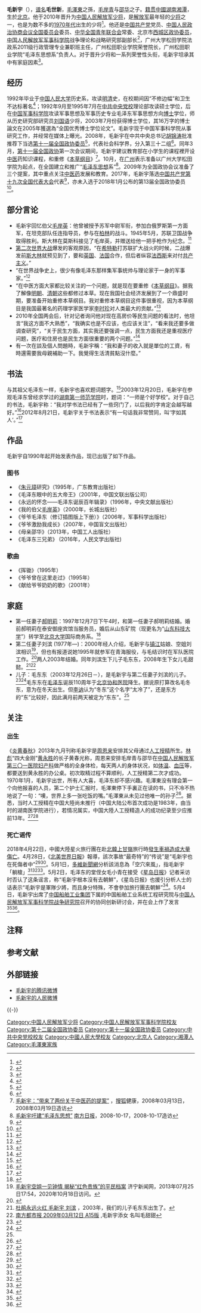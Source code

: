 {{noteTA
|1=zh-cn:朝鲜; zh-tw:北韓; zh-hk:北韓;
}}
{{Infobox Officeholder
|後綴尊稱 =
|圖像     = Mao Xinyu (cropped).png
|圖像大小 = 200px
|圖像說明 = 
|姓名    = 毛新宇
|原名    = 
|字      = 
|号      = 
|其他姓名 = 毛世新（[[谱名|谱名]]）
|性別    = 男
|籍貫    = [[湖南省|湖南省]][[湘潭市|湘潭市]][[韶山市|韶山市]]
|出生日期 = {{Birth_date_and_age|1970|1|17}}
|出生地點 = {{PRC}}[[北京市|北京市]]
|逝世日期 = <!-- {{Death date and age|YYYY|MM|DD|YYYY|MM|DD}}（死亡在前，出生在后）{{Death year and age| }} -->
|逝世地點 = 
|居處    = [[北京市|北京市]]
|政黨    = {{CPC}}
|職業    = 
|父母    = 父亲：[[毛岸青|毛岸青]]<br>母亲：[[邵华|邵华]]
|配偶    = {{marriage|[[郝明莉|郝明莉]]|1997|}}<br>{{marriage|[[刘滨_(毛新宇妻子)|刘滨]]|2003|}}
|子女    = 儿子：毛东东（2003年—）<br>女儿：毛甜懿（2008年—）
|親屬    = 祖父：[[毛泽东|毛泽东]]<br />祖母：[[杨开慧|杨开慧]]
|國籍    = {{PRC}}
|宗教信仰 = 
|學歷    = [[博士|博士]][[研究生|研究生]]
|母校    =  [[中国人民大学|中国人民大学]]<br>[[中共中央党校|中共中央党校]]<br>[[中国人民解放军军事科学院|中国人民解放军军事科学院]]
|網站    = 
|簽名    = 
|腳註    =
|別名    = 
|效忠    = {{CPC}}
|服務    = {{PLA}}
|服役期間 = 2000年—
|階級    = [[副军级|副军级]]
|隊      = 
|戰爭    = 
|軍銜    = [[File:PLA_Major_General.svg|23px]] [[中国人民解放军少将|解放军少将]]（2010年晋升）
|獲獎    = 
|著作    = 
}}
'''毛新宇'''（{{bd|1970年|1月17日}}），[[谱名|谱名]]'''毛世新'''，[[毛澤東|毛澤東]]之孫，[[毛岸青|毛岸青]]与[[邵华|邵华]]之子。[[籍贯|籍贯]][[中國|中國]][[湖南|湖南]][[湘潭|湘潭]]，生於[[北京|北京]]。他于2010年晋升为[[中国人民解放军少将|中国人民解放军少将]]，是[[中国人民解放军|解放军]]最年轻的[[少将|少将]]之一{{NoteTag|受衔时最年轻的[[中国人民解放军少将|中国人民解放军少将]]是[[吴忠_(少将)|吴忠]]，时年35岁。}}，也是为数不多的[[1970年代|1970年代]]出生的少将<ref>{{cite web |url = http://china.nfdaily.cn/content/2010-07/31/content_14344717.htm |title = 毛新宇成中国最年轻少将 也是首位70后少将 |publisher = 南方都市报 |date = 2010-07-31 |accessdate = 2010-07-31 |archive-url = https://web.archive.org/web/20100803043014/http://china.nfdaily.cn/content/2010-07/31/content_14344717.htm |archive-date = 2010-08-03 |dead-url = yes }}</ref>。他还是[[中国共产党|中国共产党]]党员、[[中国人民政治协商会议全国委员会|中国人民政治协商会议全国委员会]]委员、[[中华全国青年联合会|中华全国青年联合会]]常委、北京市[[西城区|西城区]][[政协委员|政协委员]]，[[中国人民解放军军事科学院|中国人民解放军军事科学院]]战争理论和战略研究部副部长<ref>{{Cite news|url=https://hnrb.voc.com.cn/hnrb_epaper/html/2009-06/22/content_92013.htm|title=毛新宇给省驻京单位讲党课|work=湖南日报|date=2009-06-22|accessdate=2016-12-12|archive-date=2013-10-22 |archive-url=https://web.archive.org/web/20131022034825/http://epaper.voc.com.cn/hnrb/html/2009-06/22/content_92013.htm |dead-url=no }}</ref>，广州大学松田学院法政系2011级行政管理专业兼职班主任，广州松田职业学院荣誉院长，广州松田职业学院“毛泽东思想系”负责人。对于晋升少将和一系列荣誉性头衔，毛新宇坦承其中有家庭因素<ref>{{cite web|title=毛新宇谈少将军衔 称有家庭因素是客观事实|url=http://dangshi.people.com.cn/GB/120280/12628811.html|accessdate=2016-12-12|date=2010-09-03|publisher=中国共产党新闻网|archive-url=https://web.archive.org/web/20160304084726/http://dangshi.people.com.cn/GB/120280/12628811.html|archive-date=2016-03-04|dead-url=yes}}</ref>。

== 经历 ==
1992年毕业于[[中国人民大学|中国人民大学]]历史系，攻读[[明清|明清]]史，在校期间因“不修边幅”和卫生不达标著名<ref>{{cite web|title=毛新宇成长经历：不修边幅 床铺卫生长期不达标|url=http://news.takungpao.com/mainland/focus/2013-06/1715740.html|accessdate=2016-12-12|author=辛忠|date=2013-06-26|publisher=中国新闻周刊网|archive-url=https://web.archive.org/web/20161220140138/http://news.takungpao.com/mainland/focus/2013-06/1715740.html|archive-date=2016-12-20|dead-url=no}}</ref>；1992年9月至1995年7月在[[中共中央党校|中共中央党校]]理论部攻读硕士学位，后在[[中国军事科学院|中国军事科学院]]攻读军事思想及军事历史专业毛泽东军事思想方向[[博士|博士]]学位，师从历史研究部研究员[[刘国语|刘国语]]少将，2003年7月份获得博士学位，其16万字的博士論文在2005年獲選為“全国优秀博士学位论文”。毛新宇现于中国军事科学院从事研究工作，并经常在媒体上曝光。2008年，毛新宇在中共中央总书记[[胡锦涛|胡锦涛]]批准推荐下当选[[第十一届全国政协委员|第十一届全国政协委员]]<ref>{{cite news|title=第十一届全国政协委员名单|url=http://www.indaa.com.cn/zt/2009qglh/zxzs/200903/t20090303_127573.html|accessdate=2013-04-09|work=新华社北京1月25日电 中国人民政治协商会议第十一届全国委员会委员名单(共2237人，2008年1月25日政协第十届全国委员会常务委员会第二十次会议通过)|date=2008年1月25日|deadurl=yes|archiveurl=https://web.archive.org/web/20130928014403/http://www.indaa.com.cn/zt/2009qglh/zxzs/200903/t20090303_127573.html|archivedate=2013年9月28日}}</ref>，代表社会科学界，分入第三十二组<ref>{{cite news |title=全国政协信息-毛新宇 |url=http://www.cppcc.gov.cn/CMS/wylibary/showJcwyxtInfoWylibary.action?tabJcwyxt.guid=11W0010990&wytype=wjwy |accessdate=2013-04-09 |publisher=全国政协 |archive-date=2015-04-30 |archive-url=https://web.archive.org/web/20150430102144/http://www.cppcc.gov.cn/CMS/wylibary/showJcwyxtInfoWylibary.action?tabJcwyxt.guid=11W0010990&wytype=wjwy |dead-url=no }}</ref>。同年3月，[[第十一届全国政协|第十一届全国政协]]第一次会议期间，毛新宇建议教育部在小学生的课程裡开设[[中医|中医]]药知识课程，和重修《[[本草纲目|本草纲目]]》<ref>[http://health.sohu.com/20080313/n255682148.shtml 毛新宇：“带来了两份关于中医药的提案”] {{Wayback|url=http://health.sohu.com/20080313/n255682148.shtml |date=20160304213412 }}，[[搜狐|搜狐]]健康，2008年03月13日，2008年03月19日造访</ref>。10月，在[[广州|广州]]表示准备以广州大学松田学院为起点，在全国建立和推广“[[毛泽东思想|毛泽东思想]]系”<ref>[http://www.nanfangdaily.com.cn/nfrb/200810170048.asp 毛新宇吁建“毛泽东思想”] {{Wayback|url=http://www.nanfangdaily.com.cn/nfrb/200810170048.asp |date=20081018142114 }}[[南方日报|南方日报]]，2008-10-17，2008-10-17造访</ref>。2009年为全国政协会议准备了三个提案，其中重点关注[[中医药|中医药]]发展和教育。2017年，毛新宇落选[[中国共产党第十九次全国代表大会|中国共产党第十九次全国代表大会]]代表<ref>{{Cite web|title=毛新宇落选十九大代表 德媒曝光内情|url=http://news.dwnews.com/china/news/2017-09-08/60011546.html|accessdate=2017-09-12|author=惠风|date=2017-09-08|work=多维新闻|archive-url=https://web.archive.org/web/20170911122340/http://news.dwnews.com/china/news/2017-09-08/60011546.html|archive-date=2017-09-11|dead-url=no}}</ref>，亦未入选于2018年1月公布的第13届全国政协委员<ref>{{cite web|author1=求是网|title=十三届全国政协主席、副主席、秘书长、常务委员名单|url=http://news.ifeng.com/a/20180314/56740481_0.shtml|website=凤凰网|accessdate=2018-04-10|archive-date=2018-04-10|archive-url=https://web.archive.org/web/20180410202156/http://news.ifeng.com/a/20180314/56740481_0.shtml|dead-url=no}}</ref>。

== 部分言论 ==
*毛新宇回忆伯父[[毛岸英|毛岸英]]：他曾被授予苏军中尉军衔，参加白俄罗斯第一方面军，在坦克部队任连指导员，参与在[[柏林|柏林]]的战斗。1945年5月，苏联卫国战争取得胜利。斯大林在莫斯科接见了毛岸英，并赠送给他一把手枪作为纪念。<ref>{{cite web|title=毛新宇回忆伯父毛岸英：他曾带兵打到柏林|url=http://cpc.people.com.cn/GB/85037/85038/8476444.html|accessdate=2016-12-12|date=|publisher=中国共产党新闻|archive-url=https://web.archive.org/web/20190403084004/http://cpc.people.com.cn/GB/85037/85038/8476444.html|archive-date=2019-04-03|dead-url=no}}</ref>
*[[第二次世界大战|第二次世界大战]]爆发的客观原因，“在[[希特勒|希特勒]]打苏联扩大战火的时候，二战爆发前[[斯大林|斯大林]]就预见到了，要和[[英国|英国]]、[[法国|法国]]合作，但后者纵容[[法西斯|法西斯]]来对付[[共产主义|共产主义]]。”
*“在世界战争史上，很少有像毛泽东那样集军事统帅与理论家于一身的军事家。”<ref>{{cite web|title=毛新宇：军事思想史上任何人都难同毛泽东相比-新华网|url=http://news.xinhuanet.com/mil/2014-01/22/c_126040140.htm|accessdate=2016-12-12|date=2014-01-22|publisher=光明日报|archive-url=https://web.archive.org/web/20161220111538/http://news.xinhuanet.com/mil/2014-01/22/c_126040140.htm|archive-date=2016-12-20|dead-url=yes}}</ref>
*“在中医方面大家都比较关注的一个问题，就是现在要重修《[[本草纲目|本草纲目]]》。据我了解像[[明朝|明朝]]、[[清朝|清朝]]这些都修过本草。现在我国社会经济发展到了一个鼎盛时期，要准备开始重修本草纲目。我对重修本草纲目这件事很重视，因为本草纲目是我国最著名的药理学家医学家[[李时珍|李时珍]]对人类最大的贡献。”<ref>{{cite web|title=全国政协委员毛新宇谈如何当好一名政协委员|url=http://news.163.com/08/0311/21/46PLTGO70001124J.html|accessdate=2016-12-12|date=2008-03-11|publisher=网易新闻|archive-url=https://web.archive.org/web/20161220160433/http://news.163.com/08/0311/21/46PLTGO70001124J.html|archive-date=2016-12-20|dead-url=no}}</ref>
*2010年全国两会后，针对记者询问他对现在高房价等民生问题的看法时，他坦言“我这方面不大熟悉”，“我确实也是不应该，也应该关注”，“看来我还要多做调查研究”，“关于民生方面，其实我还要强调一点，民生方面我还是重视医疗问题，医疗和住房也是民生方面很重要的两个问题。”<ref>{{cite web|title=毛新宇：住房问题很严重 以后准备多调查_资讯_凤凰网|url=http://news.ifeng.com/mainland/special/2010lianghui/zuixin/201003/0303_9417_1561496.shtml|accessdate=2016-12-12|date=2010-03-03|publisher=凤凰资讯|archive-url=https://web.archive.org/web/20161220125137/http://news.ifeng.com/mainland/special/2010lianghui/zuixin/201003/0303_9417_1561496.shtml|archive-date=2016-12-20|dead-url=no}}</ref>
*有一次在談及個人問題時，毛新宇稱：“我和妻子的收入就是單位的工資，有時還需要我母親補助一下。我覺得生活清貧點沒什麼。”

== 书法 ==
与其祖父毛泽东一样，毛新宇也喜欢题词题字。<ref>{{cite web|title=毛新宇题词集锦|url=http://news.163.com/photoview/00AN0001/30902.html|accessdate=2016-12-12|date=2013-01-09|publisher=网易新闻|archive-url=https://web.archive.org/web/20161220160430/http://news.163.com/photoview/00AN0001/30902.html|archive-date=2016-12-20|dead-url=no}}</ref>2003年12月20日，毛新宇在参观毛泽东曾经求学过的[[湖南第一师范学院|湖南第一师范学院]]时，题词：“一师是个好学校”。对于自己的书法，毛新宇称：“我对学书法已经有了一些窍门了，以后我的字肯定会越写越好。”<ref name="yishi">{{cite web|title=毛新宇返故乡风趣题词 "一师是个好学校"|url=http://news.163.com/05/0513/11/1JKNEQS600011246.html|accessdate=2016-12-12|author=|date=2005-05-13|publisher=网易新闻|archive-url=https://web.archive.org/web/20170210050840/http://news.163.com/05/0513/11/1JKNEQS600011246.html|archive-date=2017-02-10|dead-url=yes}}</ref>2012年8月21日，毛新宇关于书法表示“有一句话我非常赞同，叫‘字如其人’。”<ref name="字如其人">{{cite web|title=全国毛字体评选结果揭晓 毛新宇赞同“字如其人”|url=http://news.ifeng.com/mainland/detail_2012_08/21/16979422_0.shtml|accessdate=2012-08-22|date=2012-08-21|publisher=凤凰网|archive-url=https://web.archive.org/web/20120821211551/http://news.ifeng.com/mainland/detail_2012_08/21/16979422_0.shtml|archive-date=2012-08-21|dead-url=yes}}</ref>

== 作品 ==
毛新宇自1990年起开始发表作品，现已出版了如下作品。
===图书===
*《[[朱元璋|朱元璋]]研究》（1995年，广东教育出版社）
*《毛泽东眼中的五大帝王》（2001年，中国文联出版公司）
*《永远的怀念——毛泽东诞辰百年辑录》（1996年，中央文献出版社）
*《我的伯父[[毛岸英|毛岸英]]》（2000年，长城出版社）
*《爷爷毛泽东（修订插图版上下册）》（2006年，军事科学出版社）
*《爷爷激励我成长》（2007年，中国盲文出版社）
*《母亲邵华》（2013年，中国工人出版社）
*《毛泽东三兄弟》 (2016年，人民文学出版社)

===歌曲===
*《挥锄》（1995年）
*《爷爷曾在这里走过》（1995年）
*《献给爷爷奶奶的歌》（2001年）

== 家庭 ==
{{Ahnentafel top|先祖}}<center>
{{ahnentafel-compact5
|style = font-size: 85%; 
|boxstyle_1=background-color: #faa;
|boxstyle_2=background-color: #fbb;
|boxstyle_3=background-color: #fcc;
|boxstyle_4=background-color: #fdd;
|boxstyle_5=background-color: #fee;
|1='''毛新宇'''（1970－）
|2='''父：'''[[毛岸青|毛岸青]]（1923－2007）
|3='''母：'''[[邵华|邵华]]（1938－2008）
|4='''祖父：'''[[毛泽东|毛泽东]]（1893－1976）
|5='''祖母：'''[[杨开慧|杨开慧]]（1901－1930）
|6='''外祖父：'''陈振亚（1903－1941）
|7='''外祖母：'''[[张文秋|张文秋]]（1903－2002）
|8='''曾祖父：'''[[毛贻昌|毛贻昌]]（1870－1920）
|9='''曾祖母：'''[[文素勤|文素勤]]（1867－1919）
|10='''外曾祖父：'''[[杨昌济|杨昌济]]（1871－1920）
|11='''外曾祖母：'''向振熙（1870－1962）
|12=
|13=
|14='''外曾祖父：'''张楠 (文秋父)
|15='''外曾祖母：'''孔庆兰
|16='''高祖父：'''[[毛恩普|毛恩普]]（1846－1904）
|17='''高祖母：'''毛刘氏（1846－1884）
|18='''外高祖父：'''文绵熏（1821－1888）
|19='''外高祖母：'''文贺氏（1826－1909）
|20='''外高祖父：'''杨书祥（？－1884）
|21='''外高祖母：'''杨向氏（？－1879）
|22='''外高祖父：'''向泰椿（1844－1925）
|23='''外高祖母：'''向郑氏
|24=
|25=
|26=
|27=
|28='''外高祖父：'''张玉亭
|29=
|30=
|31=
}}</center>
{{ahnentafel bottom}}

*第一任妻子[[郝明莉|郝明莉]]：1997年12月7日下午4时，和第一任妻子郝明莉结婚。婚前郝明莉在泰安御座宾馆当服务员，婚后从山东矿院（现更名为“[[山东科技大学|山东科技大学]]”）转学至[[北京大学|北京大学]]国际商务系。<ref name="网易新闻">{{cite web |url=http://news.163.com/07/0908/03/3NRCQIKK00011O6C.html |title=毛新宇与郝明莉的爱情故事：餐厅偶遇订终身 |publisher=News.163.com |date=2007-09-08 |accessdate=2016-12-12 |archive-url=https://web.archive.org/web/20160304222833/http://news.163.com/07/0908/03/3NRCQIKK00011O6C.html |archive-date=2016-03-04 |dead-url=yes }}</ref>
*第二任妻子刘滨 (1977年—)：2000年经人介绍，毛新宇与[[镇江|镇江]]姑娘、空姐刘滨相识<ref>[http://www.jnnews.tv/p/360775 毛新宇空姐一见钟情 揭秘“红色贵族”的平民档案] {{Wayback|url=http://www.jnnews.tv/p/360775 |date=20210103112940 }}济宁新闻网，2013年07月25日17:54，2020年10月18日访问。</ref>，但也有报道说她1995年就参军在青海服役，与毛结识时在军队医院工作。<ref name="凤凰资讯">{{cite web |url=http://news.ifeng.com/history/1/renwu/200802/0215_2665_400352.shtml |title=毛新宇的第二任妻子刘滨 |publisher=News.ifeng.com |date= |accessdate=2016-12-12 |archive-date=2016-10-04 |archive-url=https://web.archive.org/web/20161004174956/http://news.ifeng.com/history/1/renwu/200802/0215_2665_400352.shtml |dead-url=no }}</ref>两人2003年结婚。同年刘滨生下儿子毛东东，2008年生下女儿毛甜懿。<ref name="新湘在线">[http://www.xxplzx.com/xxplml/awt2007/dj2007/t20081210_214779.htm 杜鹃永远火红 毛新宇 刘滨] {{Wayback|url=http://www.xxplzx.com/xxplml/awt2007/dj2007/t20081210_214779.htm |date=20101212224706 }}，2003年，我们的儿子毛东东出生了。</ref><ref name="南方都市报">[http://www.nanfangdaily.com.cn/epaper/nfds/content/20090312/ArticelA15006FM.htm 南方都市报 2009年03月12日 A15版] {{Wayback|url=http://www.nanfangdaily.com.cn/epaper/nfds/content/20090312/ArticelA15006FM.htm |date=20090521101507 }},毛新宇添女 名叫毛甜甜</ref>
*儿子：毛东东（2003年12月26日－），是毛新宇与第二任妻子刘滨的儿子。<ref>{{cite web|title=毛新宇与空姐恋情曝光:一见钟情两年生毛东东|url=http://www.s1979.com/yule/yulebagua/201307/2896141928.shtml|accessdate=2014-08-02|deadurl=yes|archiveurl=https://web.archive.org/web/20140808035130/http://www.s1979.com/yule/yulebagua/201307/2896141928.shtml|archivedate=2014-08-08}}</ref><ref name="223a">{{cite web|title=毛泽东重孙毛东东的生活现状:学习成绩优异|url=http://culture.china.com/zh_cn/info/news/11022808/20110603/16577624_6.html|accessdate=2014-08-02|deadurl=yes|archiveurl=https://web.archive.org/web/20140808045315/http://culture.china.com/zh_cn/info/news/11022808/20110603/16577624_6.html|archivedate=2014-08-08|df=}}</ref>毛东东在[[毛泽东|毛泽东]]诞辰110周年于[[北京|北京]][[协和医院|协和医院]]降生。据说原打算改名毛冬东，意为在冬天出生。但[[李讷|李讷]]认为“冬东”这个名字“太冷了”，还是东方的“东”比较好，因此满月前两天被定为“东东”。<ref name="223a"/>

== 关注 ==

=== 出生 ===
《[[炎黄春秋|炎黄春秋]]》2013年九月刊称毛新宇是[[周恩来|周恩来]]安排其父母通过[[人工授精|人工授精]]所生。[[林彪|林彪]]“四大金刚”[[黄永胜|黄永胜]]的长子黄春光称，周恩来安排毛岸青与邵华在[[中国人民解放军第三〇一医院|中国人民解放军第三〇一医院]][[妇产科|妇产科]]做严格的全身体检，每天两人的身体状况，如[[体温|体温]]、[[血压|血压]]等，都要送到黄永胜的办公桌。初次取精过程不算顺利，人工授精第二次才成功。1970年1月，毛新宇出世，所有人大喜，毛泽东却不感兴趣。毛澤東没有理会第一个向他报喜的人员，第二个护士汇报时，毛澤東停下手裏正在读的书，只不冷不热地说了一句：“噢，世界上多一张吃饭的嘴。”毛澤東从未见过他唯一的孙子<ref>{{cite journal|author=黄春光 口述 米鹤都 整理|title=黄永胜任总参谋长期间的一些事|journal=《炎黄春秋》|year=2013年|issue=第九期|pages=41页|url=http://www.yhcqw.com/html/wsl/2013/99/139916125CH8IJ925745D77G3BG2290C3.html|access-date=2014-02-14|archive-url=https://web.archive.org/web/20140210013027/http://yhcqw.com/html/wsl/2013/99/139916125CH8IJ925745D77G3BG2290C3.html|archive-date=2014-02-10|dead-url=yes}}</ref>。据悉，当时人工授精在中国大陸尚未推行（中国大陆公布首次成功是1983年，由当时的湖南医学院进行），若情况属实，中国大陸人工授精造人的成功纪录至少应推前13年。<ref>{{cite web |url=http://hk.apple.nextmedia.com/international/art/20130917/18426743 |title=京城密語： 毛家要告《炎黃春秋》？ |publisher=Hk.apple.nextmedia.com |date= |accessdate=2016-12-12 |archive-date=2016-12-20 |archive-url=https://web.archive.org/web/20161220125159/http://hk.apple.nextmedia.com/international/art/20130917/18426743 |dead-url=no }}</ref><ref>{{cite web |url=http://www.rfa.org/mandarin/zhuanlan/yehuazhongnanhai/zhongnanhai-06202013105953.html |title=中共党史研究的重大课题：毛新宇是否“中南海的红孩子”？（高新） |publisher=Rfa.org |date=2013-06-20 |accessdate=2016-12-12 |archive-date=2016-12-20 |archive-url=https://web.archive.org/web/20161220161711/http://www.rfa.org/mandarin/zhuanlan/yehuazhongnanhai/zhongnanhai-06202013105953.html |dead-url=no }}</ref>

=== 死亡谣传 ===
2018年4月22日，中國大陸星火旅行團在赴[[北韓|北韓]][[上甘嶺_(山脈)|上甘嶺]]旅行時[[2018年朝鮮重大交通事故|發生車禍造成大量傷亡]]。4月28日，《[[北美世界日報|北美世界日報]]》報導，該次事故“最奇特”的“传说”是“毛新宇也在死傷者中”<ref>{{cite news|title=北韓重大車禍中國敏感名單…|url=https://www.worldjournal.com/5541683/article-%E3%80%8A%E5%8C%97%E4%BA%AC%E8%A7%80%E5%AF%9F%E3%80%8B%E5%8C%97%E9%9F%93%E9%87%8D%E5%A4%A7%E8%BB%8A%E7%A6%8D%E4%B8%AD%E5%9C%8B%E6%95%8F%E6%84%9F%E5%90%8D%E5%96%AE/?ref=%E6%8E%A8%E8%96%A6%E9%96%B1%E8%AE%80|publisher=[[北美世界日报|北美世界日报]]|date=2018-04-28|accessdate=2018-05-01}}{{Dead link|date=2019年11月 |bot=InternetArchiveBot |fix-attempted=yes }}</ref><ref>{{cite news|url=http://cn.rfi.fr/%E4%B8%AD%E5%9B%BD/20180430-%E4%B8%AD%E5%9B%BD%E7%BA%A2%E6%AD%8C%E4%BC%9A%E6%9C%9D%E9%B2%9C%E8%BD%A6%E7%A5%B8%E5%A4%9A%E4%BC%A0%E6%AD%BB%E8%80%85%E4%B8%AD%E7%96%91%E6%9C%89%E6%AF%9B%E6%B3%BD%E4%B8%9C%E5%AB%A1%E5%AD%99|title=中国红歌会朝鲜车祸多传死者中疑有毛泽东唯一嫡孙|work=[[法國國際廣播電台|法國國際廣播電台]]|date=2018年4月30日|accessdate=2018年5月1日|archive-date=2018年4月30日|archive-url=https://web.archive.org/web/20180430152348/http://cn.rfi.fr/%E4%B8%AD%E5%9B%BD/20180430-%E4%B8%AD%E5%9B%BD%E7%BA%A2%E6%AD%8C%E4%BC%9A%E6%9C%9D%E9%B2%9C%E8%BD%A6%E7%A5%B8%E5%A4%9A%E4%BC%A0%E6%AD%BB%E8%80%85%E4%B8%AD%E7%96%91%E6%9C%89%E6%AF%9B%E6%B3%BD%E4%B8%9C%E5%AB%A1%E5%AD%99|dead-url=no}}</ref>。5月1日，[[多維新聞網|多維新聞網]]分析該消息為「空穴來風」，指毛新宇「躺槍」<ref>{{cite news|url=http://news.dwnews.com/china/news/2018-05-01/60055220.html|title=朝鲜车祸北京低调 毛泽东嫡孙毛新宇“躺枪”|work=[[多维新闻网|多维新闻网]]|date=2018年5月1日|accessdate=2018-05-01|archive-date=2018-05-01|archive-url=https://web.archive.org/web/20180501230102/http://news.dwnews.com/china/news/2018-05-01/60055220.html|dead-url=no}}</ref><ref>{{cite news|url=http://trad.cn.rfi.fr/%E4%B8%AD%E5%9C%8B/20180501-%E7%B4%85%E6%AD%8C%E5%9C%98%E6%9C%9D%E9%AE%AE%E8%BB%8A%E7%A6%8D%E6%A1%88-%E6%9C%89%E5%AA%92%E9%AB%94%E9%97%A2%E8%AC%A0%E6%8C%87%E6%AF%9B%E6%96%B0%E5%AE%87%E8%BA%BA%E6%A7%8D|title=紅歌團朝鮮車禍案 有媒體闢謠指毛新宇躺槍|work=[[法國國際廣播電台|法國國際廣播電台]]|date=2018年5月1日|accessdate=2018年5月1日|archive-date=2018年5月1日|archive-url=https://web.archive.org/web/20180501154447/http://trad.cn.rfi.fr/%E4%B8%AD%E5%9C%8B/20180501-%E7%B4%85%E6%AD%8C%E5%9C%98%E6%9C%9D%E9%AE%AE%E8%BB%8A%E7%A6%8D%E6%A1%88-%E6%9C%89%E5%AA%92%E9%AB%94%E9%97%A2%E8%AC%A0%E6%8C%87%E6%AF%9B%E6%96%B0%E5%AE%87%E8%BA%BA%E6%A7%8D|dead-url=no}}</ref><ref>{{cite news|url=http://www.cna.com.tw/news/acn/201805010196-1.aspx|title=北韓陸客車禍引議論 毛新宇疑躺槍|work=[[中央通訊社|中央通訊社]]|date=2018年5月1日|accessdate=2018年5月1日|archive-date=2018年5月1日|archive-url=https://web.archive.org/web/20180501225006/http://www.cna.com.tw/news/acn/201805010196-1.aspx|dead-url=no}}</ref>。5月2日，毛泽东的堂侄女毛小青在接受《[[星岛日报|星岛日报]]》记者采访时否认了这条谣言，称“毛新宇根本沒有去朝鮮”，《星岛日报》也援引分析人士的话表示“毛新宇是軍隊少將，而且身分特殊，不會參加旅行團去朝鮮”<ref>{{cite news|title=毛新宇朝鮮遇難屬謠言 毛家:根本無去朝鮮|url=http://std.stheadline.com/instant/articles/detail/705325-%E4%B8%AD%E5%9C%8B-%E6%AF%9B%E6%96%B0%E5%AE%87%E6%9C%9D%E9%AE%AE%E9%81%87%E9%9B%A3%E5%B1%AC%E8%AC%A0%E8%A8%80+%E6%AF%9B%E5%AE%B6%3A%E6%A0%B9%E6%9C%AC%E7%84%A1%E5%8E%BB%E6%9C%9D%E9%AE%AE+|publisher=[[星岛日报|星岛日报]]|date=2018-05-02|accessdate=2018-05-02|archive-date=2018-05-02|archive-url=https://web.archive.org/web/20180502211724/http://std.stheadline.com/instant/articles/detail/705325-%E4%B8%AD%E5%9C%8B-%E6%AF%9B%E6%96%B0%E5%AE%87%E6%9C%9D%E9%AE%AE%E9%81%87%E9%9B%A3%E5%B1%AC%E8%AC%A0%E8%A8%80+%E6%AF%9B%E5%AE%B6%3A%E6%A0%B9%E6%9C%AC%E7%84%A1%E5%8E%BB%E6%9C%9D%E9%AE%AE+|dead-url=no}}</ref>。5月4日，毛新宇出席了[[中国船舶工业集团|中国船舶工业集团]]下属的中国船舶工业系统工程研究院与[[中国人民解放军军事科学院战争研究院|中国人民解放军军事科学院战争研究院]]召开的协同创新研讨会，并在会上作了发言<ref>{{Cite web|url=http://www.cssc.net.cn/component_news/news_detail.php?id=27523|title=系统工程研究院与军事科学院战争研究院协商建立协同创新机制 佟海青、陈荣弟、毛新宇、聂送来莅临调研|author=段九如|date=2018-05-04|website=中国船舶工业集团有限公司官方网站|accessdate=2018-05-29|archive-url=https://web.archive.org/web/20180510171324/http://www.cssc.net.cn/component_news/news_detail.php?id=27523|archive-date=2018-05-10|dead-url=yes}}</ref><ref>{{Cite news |url=https://www.thepaper.cn/newsDetail_forward_2113115 |title=毛新宇少将5月4日出席研讨会，协商军地协同创新机制 |author=岳怀让 |date=2018-05-05 |work=澎湃新闻 |accessdate=2018-05-29 |archive-date=2018-06-12 |archive-url=https://web.archive.org/web/20180612113236/https://www.thepaper.cn/newsDetail_forward_2113115 |dead-url=no }}</ref>。

== 注释 ==
{{NoteFoot}}

== 参考文献 ==
{{Reflist|2}}

== 外部链接 ==
{{wikiquote}}
* [http://t.qq.com/maoxinyu 毛新宇的腾讯微博]{{Wayback|url=http://t.qq.com/maoxinyu |date=20120831182001 }}
* [https://web.archive.org/web/20120920072626/http://t.people.com.cn/maoxinyu 毛新宇的人民微博]

{{-}}
{{毛泽东家谱}}
{{先辈曾任党和国家领导人的中华人民共和国高级干部|军}}

{{DEFAULTSORT:Mao毛}}
[[Category:中国人民解放军少将|Category:中国人民解放军少将]]
[[Category:中国人民解放军军事科学院校友|Category:中国人民解放军军事科学院校友]]
[[Category:第十二届全国政协委员|Category:第十二届全国政协委员]]
[[Category:第十一届全国政协委员|Category:第十一届全国政协委员]]
[[Category:中共中央党校校友|Category:中共中央党校校友]]
[[Category:中國人民大學校友|Category:中國人民大學校友]]
[[Category:北京人|Category:北京人]]
[[Category:湘潭人|Category:湘潭人]]
[[Category:毛澤東家族|Category:毛澤東家族]]